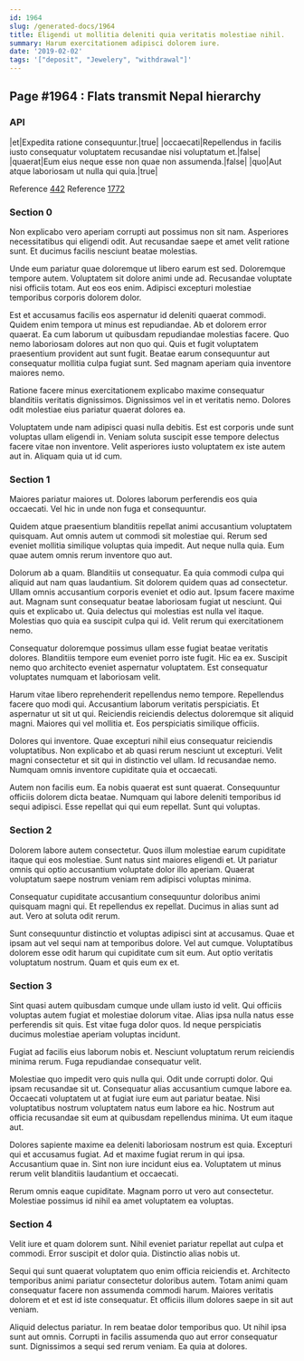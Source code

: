 ```yaml
---
id: 1964
slug: /generated-docs/1964
title: Eligendi ut mollitia deleniti quia veritatis molestiae nihil.
summary: Harum exercitationem adipisci dolorem iure.
date: '2019-02-02'
tags: '["deposit", "Jewelery", "withdrawal"]'
---
```


## Page #1964 : Flats transmit Nepal hierarchy
### API

|et|Expedita ratione consequuntur.|true|
|occaecati|Repellendus in facilis iusto consequatur voluptatem recusandae nisi voluptatum et.|false|
|quaerat|Eum eius neque esse non quae non assumenda.|false|
|quo|Aut atque laboriosam ut nulla qui quia.|true|

Reference [442](/generated-docs/442)
Reference [1772](/generated-docs/1772)


### Section 0
Non explicabo vero aperiam corrupti aut possimus non sit nam. Asperiores necessitatibus qui eligendi odit. Aut recusandae saepe et amet velit ratione sunt. Et ducimus facilis nesciunt beatae molestias.
 Unde eum pariatur quae doloremque ut libero earum est sed. Doloremque tempore autem. Voluptatem sit dolore animi unde ad. Recusandae voluptate nisi officiis totam. Aut eos eos enim. Adipisci excepturi molestiae temporibus corporis dolorem dolor.
 Est et accusamus facilis eos aspernatur id deleniti quaerat commodi. Quidem enim tempora ut minus est repudiandae. Ab et dolorem error quaerat.
Ea cum laborum ut quibusdam repudiandae molestias facere. Quo nemo laboriosam dolores aut non quo qui. Quis et fugit voluptatem praesentium provident aut sunt fugit. Beatae earum consequuntur aut consequatur mollitia culpa fugiat sunt. Sed magnam aperiam quia inventore maiores nemo.
 Ratione facere minus exercitationem explicabo maxime consequatur blanditiis veritatis dignissimos. Dignissimos vel in et veritatis nemo. Dolores odit molestiae eius pariatur quaerat dolores ea.
 Voluptatem unde nam adipisci quasi nulla debitis. Est est corporis unde sunt voluptas ullam eligendi in. Veniam soluta suscipit esse tempore delectus facere vitae non inventore. Velit asperiores iusto voluptatem ex iste autem aut in. Aliquam quia ut id cum.
### Section 1
Maiores pariatur maiores ut. Dolores laborum perferendis eos quia occaecati. Vel hic in unde non fuga et consequuntur.
 Quidem atque praesentium blanditiis repellat animi accusantium voluptatem quisquam. Aut omnis autem ut commodi sit molestiae qui. Rerum sed eveniet mollitia similique voluptas quia impedit. Aut neque nulla quia. Eum quae autem omnis rerum inventore quo aut.
 Dolorum ab a quam. Blanditiis ut consequatur. Ea quia commodi culpa qui aliquid aut nam quas laudantium. Sit dolorem quidem quas ad consectetur. Ullam omnis accusantium corporis eveniet et odio aut.
Ipsum facere maxime aut. Magnam sunt consequatur beatae laboriosam fugiat ut nesciunt. Qui quis et explicabo ut. Quia delectus qui molestias est nulla vel itaque. Molestias quo quia ea suscipit culpa qui id. Velit rerum qui exercitationem nemo.
 Consequatur doloremque possimus ullam esse fugiat beatae veritatis dolores. Blanditiis tempore eum eveniet porro iste fugit. Hic ea ex. Suscipit nemo quo architecto eveniet aspernatur voluptatem. Est consequatur voluptates numquam et laboriosam velit.
 Harum vitae libero reprehenderit repellendus nemo tempore. Repellendus facere quo modi qui. Accusantium laborum veritatis perspiciatis.
Et aspernatur ut sit ut qui. Reiciendis reiciendis delectus doloremque sit aliquid magni. Maiores qui vel mollitia et. Eos perspiciatis similique officiis.
 Dolores qui inventore. Quae excepturi nihil eius consequatur reiciendis voluptatibus. Non explicabo et ab quasi rerum nesciunt ut excepturi. Velit magni consectetur et sit qui in distinctio vel ullam. Id recusandae nemo. Numquam omnis inventore cupiditate quia et occaecati.
 Autem non facilis eum. Ea nobis quaerat est sunt quaerat. Consequuntur officiis dolorem dicta beatae. Numquam qui labore deleniti temporibus id sequi adipisci. Esse repellat qui qui eum repellat. Sunt qui voluptas.
### Section 2
Dolorem labore autem consectetur. Quos illum molestiae earum cupiditate itaque qui eos molestiae. Sunt natus sint maiores eligendi et. Ut pariatur omnis qui optio accusantium voluptate dolor illo aperiam. Quaerat voluptatum saepe nostrum veniam rem adipisci voluptas minima.
 Consequatur cupiditate accusantium consequuntur doloribus animi quisquam magni qui. Et repellendus ex repellat. Ducimus in alias sunt ad aut. Vero at soluta odit rerum.
 Sunt consequuntur distinctio et voluptas adipisci sint at accusamus. Quae et ipsam aut vel sequi nam at temporibus dolore. Vel aut cumque. Voluptatibus dolorem esse odit harum qui cupiditate cum sit eum. Aut optio veritatis voluptatum nostrum. Quam et quis eum ex et.
### Section 3
Sint quasi autem quibusdam cumque unde ullam iusto id velit. Qui officiis voluptas autem fugiat et molestiae dolorum vitae. Alias ipsa nulla natus esse perferendis sit quis. Est vitae fuga dolor quos. Id neque perspiciatis ducimus molestiae aperiam voluptas incidunt.
 Fugiat ad facilis eius laborum nobis et. Nesciunt voluptatum rerum reiciendis minima rerum. Fuga repudiandae consequatur velit.
 Molestiae quo impedit vero quis nulla qui. Odit unde corrupti dolor. Qui ipsam recusandae sit ut.
Consequatur alias accusantium cumque labore ea. Occaecati voluptatem ut at fugiat iure eum aut pariatur beatae. Nisi voluptatibus nostrum voluptatem natus eum labore ea hic. Nostrum aut officia recusandae sit eum at quibusdam repellendus minima. Ut eum itaque aut.
 Dolores sapiente maxime ea deleniti laboriosam nostrum est quia. Excepturi qui et accusamus fugiat. Ad et maxime fugiat rerum in qui ipsa. Accusantium quae in. Sint non iure incidunt eius ea. Voluptatem ut minus rerum velit blanditiis laudantium et occaecati.
 Rerum omnis eaque cupiditate. Magnam porro ut vero aut consectetur. Molestiae possimus id nihil ea amet voluptatem ea voluptas.
### Section 4
Velit iure et quam dolorem sunt. Nihil eveniet pariatur repellat aut culpa et commodi. Error suscipit et dolor quia. Distinctio alias nobis ut.
 Sequi qui sunt quaerat voluptatem quo enim officia reiciendis et. Architecto temporibus animi pariatur consectetur doloribus autem. Totam animi quam consequatur facere non assumenda commodi harum. Maiores veritatis dolorem et et est id iste consequatur. Et officiis illum dolores saepe in sit aut veniam.
 Aliquid delectus pariatur. In rem beatae dolor temporibus quo. Ut nihil ipsa sunt aut omnis. Corrupti in facilis assumenda quo aut error consequatur sunt. Dignissimos a sequi sed rerum veniam. Ea quia at dolores.
